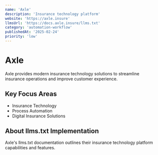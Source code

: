 ```yaml
---
name: 'Axle'
description: 'Insurance technology platform'
website: 'https://axle.insure'
llmsUrl: 'https://docs.axle.insure/llms.txt'
category: 'automation-workflow'
publishedAt: '2025-02-24'
priority: 'low'
---
```


# Axle

Axle provides modern insurance technology solutions to streamline insurance operations and improve customer experience.

## Key Focus Areas

- Insurance Technology
- Process Automation
- Digital Insurance Solutions

## About llms.txt Implementation

Axle's llms.txt documentation outlines their insurance technology platform capabilities and features.
